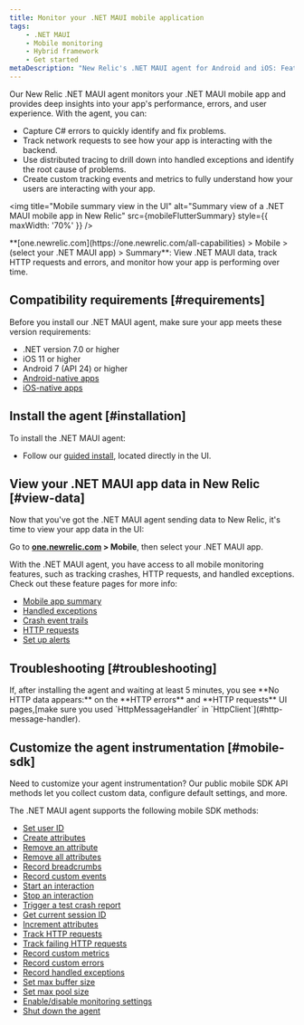 ```yaml
---
title: Monitor your .NET MAUI mobile application
tags:
    - .NET MAUI
    - Mobile monitoring
    - Hybrid framework
    - Get started
metaDescription: "New Relic's .NET MAUI agent for Android and iOS: Features, compatibility, requirements, and installation."
---
```



Our New Relic .NET MAUI agent monitors your .NET MAUI mobile app and provides deep insights into your app's performance, errors, and user experience. With the agent, you can:

* Capture C# errors to quickly identify and fix problems.
* Track network requests to see how your app is interacting with the backend.
* Use distributed tracing to drill down into handled exceptions and identify the root cause of problems.
* Create custom tracking events and metrics to fully understand how your users are interacting with your app.

<img
  title="Mobile summary view in the UI"
  alt="Summary view of a .NET MAUI mobile app in New Relic"
  src={mobileFlutterSummary}
  style={{ maxWidth: '70%' }}
/>

<figcaption>
  **[one.newrelic.com](https://one.newrelic.com/all-capabilities) > Mobile > (select your .NET MAUI app) > Summary**: View .NET MAUI data, track HTTP requests and errors, and monitor how your app is performing over time.
</figcaption>

## Compatibility requirements [#requirements]

Before you install our .NET MAUI agent, make sure your app meets these version requirements:

* .NET version 7.0 or higher
* iOS 11 or higher
* Android 7 (API 24) or higher
* [Android-native apps](/docs/mobile-monitoring/new-relic-mobile-android/get-started/new-relic-android-compatibility-requirements)
* [iOS-native apps](/docs/mobile-monitoring/new-relic-mobile-ios/get-started/new-relic-ios-compatibility-requirements)

## Install the agent [#installation]

To install the .NET MAUI agent:

* Follow our [guided install](https://onenr.io/0BR664ABdRO), located directly in the UI.

## View your .NET MAUI app data in New Relic [#view-data]

Now that you've got the .NET MAUI agent sending data to New Relic, it's time to view your app data in the UI:

Go to **[one.newrelic.com](https://one.newrelic.com/all-capabilities) > Mobile**, then select your .NET MAUI app.

With the .NET MAUI agent, you have access to all mobile monitoring features, such as tracking crashes, HTTP requests, and handled exceptions. Check out these feature pages for more info:
* [Mobile app summary](/docs/mobile-monitoring/mobile-monitoring-ui/mobile-app-pages/mobile-apps-summary-page/#details)
* [Handled exceptions](/docs/mobile-monitoring/mobile-monitoring-ui/crashes/handled-exceptions-analyze-trends-prevent-crashes)
* [Crash event trails](/docs/mobile-monitoring/mobile-monitoring-ui/crashes/mobile-crash-event-trail)
* [HTTP requests](/docs/mobile-monitoring/mobile-monitoring-ui/network-pages/http-requests-page)
* [Set up alerts](/docs/mobile-monitoring/new-relic-mobile/get-started/mobile-monitoring-alert-information)

## Troubleshooting [#troubleshooting]

<CollapserGroup>
    <Collapser
        id="noData"
        title="**No HTTP data appears**"
    >
        If, after installing the agent and waiting at least 5 minutes, you see **No HTTP data appears:** on the **HTTP errors** and **HTTP requests** UI pages,[make sure you used `HttpMessageHandler` in `HttpClient`](#http-message-handler).
    </Collapser>
</CollapserGroup>

## Customize the agent instrumentation [#mobile-sdk]

Need to customize your agent instrumentation? Our public mobile SDK API methods let you collect custom data, configure default settings, and more.

The .NET MAUI agent supports the following mobile SDK methods:

* [Set user ID](/docs/mobile-monitoring/new-relic-mobile/mobile-sdk/set-custom-user-id)
* [Create attributes](/docs/mobile-monitoring/new-relic-mobile/mobile-sdk/create-attribute)
* [Remove an attribute](/docs/mobile-monitoring/new-relic-mobile/mobile-sdk/remove-attribute)
* [Remove all attributes](/docs/mobile-monitoring/new-relic-mobile/mobile-sdk/remove-all-attributes)
* [Record breadcrumbs](/docs/mobile-monitoring/new-relic-mobile/mobile-sdk/record-breadcrumb)
* [Record custom events](/docs/mobile-monitoring/new-relic-mobile/mobile-sdk/record-custom-events)
* [Start an interaction](/docs/mobile-monitoring/new-relic-mobile/mobile-sdk/start-interaction)
* [Stop an interaction](/docs/mobile-monitoring/new-relic-mobile/mobile-sdk/stop-interaction)
* [Trigger a test crash report](/docs/mobile-monitoring/new-relic-mobile/mobile-sdk/test-crash-reporting)
* [Get current session ID](/docs/mobile-monitoring/new-relic-mobile/mobile-sdk/set-custom-user-id)
* [Increment attributes](/docs/mobile-monitoring/new-relic-mobile/mobile-sdk/increment-session-attribute-count)
* [Track HTTP requests](/docs/mobile-monitoring/new-relic-mobile/mobile-sdk/network-request-success)
* [Track failing HTTP requests](/docs/mobile-monitoring/new-relic-mobile/mobile-sdk/network-request-failures)
* [Record custom metrics](/docs/mobile-monitoring/new-relic-mobile/mobile-sdk/record-custom-metrics)
* [Record custom errors](/docs/mobile-monitoring/new-relic-mobile/mobile-sdk/record-errors)
* [Record handled exceptions](/docs/mobile-monitoring/new-relic-mobile/mobile-sdk/record-handled-exceptions)
* [Set max buffer size](/docs/mobile-monitoring/new-relic-mobile/mobile-sdk/set-max-event-buffer-time)
* [Set max pool size](/docs/mobile-monitoring/new-relic-mobile/mobile-sdk/set-max-event-pool-size)
* [Enable/disable monitoring settings](/docs/mobile-monitoring/new-relic-mobile/mobile-sdk/configure-settings)
* [Shut down the agent](/docs/mobile-monitoring/new-relic-mobile/mobile-sdk/shut-down-agent)
